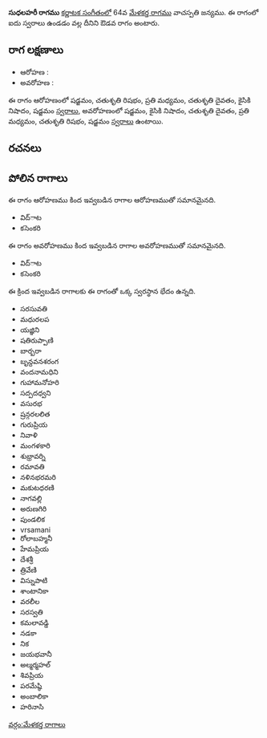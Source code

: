 {{Infobox ragam
	| name          	= సుధలహరీ
	| synonym	    	= 
	| mela          	= 
	| chakra        	= 
	| janaka        	= 
	| type          	= ఔడవ
	| arohanam      	= {{svaraC|S|R2|M2|D2|N2|S'}} 
	| avarohanam    	= {{svaraC|S'|N2|D2|M2|R2|S}}
	| jeeva         	=
	| chhaya        	=
	| nyasa         	=
	| vishesha      	= 
	| equivalent  		= 
}}
{{కర్ణాటక సంగీత రాగాలు}}
'''సుధలహరీ రాగము''' [[కర్ణాటక సంగీతం]]లో 64వ [[మేళకర్త రాగము]] వాచస్పతి జన్యము.  ఈ రాగంలో ఐదు స్వరాలు ఉండడం వల్ల దీనిని ఔడవ రాగం అంటారు.


==రాగ లక్షణాలు==


* ఆరోహణ : {{svaraC|S|R2|M2|D2|N2|S'}} 
* అవరోహణ : {{svaraC|S'|N2|D2|M2|R2|S}}

ఈ రాగం ఆరోహణంలో షడ్జమం, చతుశృతి రిషభం, ప్రతి మధ్యమం, చతుశృతి దైవతం, కైసికి నిషాదం, షడ్జమం [[స్వరాలు]], అవరోహణంలో షడ్జమం, కైసికి నిషాదం, చతుశృతి దైవతం, ప్రతి మధ్యమం, చతుశృతి రిషభం, షడ్జమం [[స్వరాలు]] ఉంటాయి.

==రచనలు==



==పోలిన రాగాలు==
ఈ రాగం ఆరోహణము కింద ఇవ్వబడిన రాగాల ఆరోహణముతో సమానమైనది.
* విద్ాట
* కసెంకరి

ఈ రాగం అవరోహణము కింద ఇవ్వబడిన రాగాల అవరోహణముతో సమానమైనది.
* విద్ాట
* కసెంకరి

ఈ క్రింద ఇవ్వబడిన రాగాలకు ఈ రాగంతో ఒక్క స్వరస్థాన భేదం ఉన్నది.
* సరసువతి
* మధురలప
* యజ్ఞిని
* షతిరుప్పాణి
* బార్బరా
* బృన్దవనశరంగ
* వందనామధిని
* గుహామనోహరి
* సద్పదధ్వని
* వసురభ
* ష్రన్గరలలిత
* గురుప్రియ
* నివాళి
* మంగళకారి
* శుభ్రావర్ని
* రమావతి
* నళినభరమరి
* మకుటధరణి
* నాగవల్లి
* అరుణగిరి
* పుండలిక
* vrsamani
* రోలాబహ్మనీ
* హేమప్రియ
* దేశశ్రీ
* త్రివేణి
* విస్నుపాటి
* శాంటానికా
* వరలీల
* సరస్వతి
* కమలావడ్డి
* నడకా
* నిక
* జయభవానీ
* అల్మర్మహల్
* శివప్రియ
* పరమేష్ఠి
* అంబాలికా
* హరినాసి



[[వర్గం:మేళకర్త రాగాలు]]